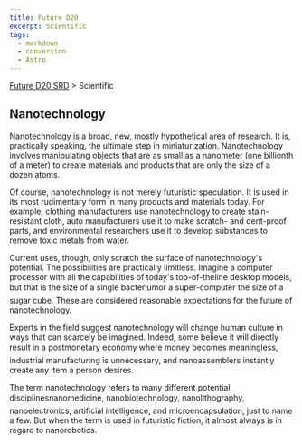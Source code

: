 ```yaml
---
title: Future D20
excerpt: Scientific
tags:
  - markdown
  - conversion
  - Astro
---
```






[Future D20 SRD]( / ) > Scientific




## Nanotechnology


Nanotechnology is a broad, new, mostly hypothetical area of research. It is, practically speaking, the ultimate step in miniaturization. Nanotechnology involves manipulating objects that are as small as a nanometer (one billionth of a meter) to create materials and products that are only the size of a dozen atoms.


Of course, nanotechnology is not merely futuristic speculation. It is used in its most rudimentary form in many products and materials today. For example, clothing manufacturers use nanotechnology to create stain-resistant cloth, auto manufacturers use it to make scratch- and dent-proof parts, and environmental researchers use it to develop substances to remove toxic metals from water.


Current uses, though, only scratch the surface of nanotechnology's potential. The possibilities are practically limitless. Imagine a computer processor with all the capabilities of today's top-of-theline desktop models, but that is the size of a single bacteriumor a super-computer the size of a sugar cube. These are considered reasonable expectations for the future of nanotechnology.


Experts in the field suggest nanotechnology will change human culture in ways that can scarcely be imagined. Indeed, some believe it will directly result in a postmonetary economy where money becomes meaningless, industrial manufacturing is unnecessary, and nanoassemblers instantly create any item a person desires.


The term nanotechnology refers to many different potential disciplinesnanomedicine, nanobiotechnology, nanolithography, nanoelectronics, artificial intelligence, and microencapsulation, just to name a few. But when the term is used in futuristic fiction, it almost always is in regard to nanorobotics.



